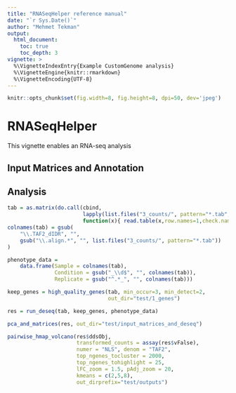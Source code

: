 ```yaml
---
title: "RNASeqHelper reference manual"
date: "`r Sys.Date()`"
author: "Mehmet Tekman"
output:
  html_document:
    toc: true
    toc_depth: 3
vignette: >
  %\VignetteIndexEntry{Example CustomGenome analysis}
  %\VignetteEngine{knitr::rmarkdown}
  %\VignetteEncoding{UTF-8}
---
```

\tableofcontents
```r
knitr::opts_chunk$set(fig.width=8, fig.height=8, dpi=50, dev='jpeg') 
```

# RNASeqHelper

This vignette enables an RNA-seq analysis


## Input Matrices and Annotation



## Analysis


```R
tab = as.matrix(do.call(cbind, 
                        lapply(list.files("3_counts/", pattern="*.tab", full.names=T), 
                        function(x){ read.table(x,row.names=1,check.names=FALSE) })))
colnames(tab) = gsub(
    "\\.TAF2_dIDR", "",
    gsub("\\.align.*", "", list.files("3_counts/", pattern="*.tab"))
)                 

phenotype_data =  
    data.frame(Sample = colnames(tab),
               Condition = gsub("_\\d$", "", colnames(tab)),
               Replicate = gsub("^.*_", "", colnames(tab)))

keep_genes = high_quality_genes(tab, min_occur=3, min_detect=2, 
                                out_dir="test/1_genes")

res = run_deseq(tab, keep_genes, phenotype_data)

pca_and_matrices(res, out_dir="test/input_matrices_and_deseq")

pairwise_hmap_volcano(res$ddsObj,
                      transformed_counts = assay(res$vFalse),
                      numer = "NLS", denom = "TAF2",
                      top_ngenes_tocluster = 2000,
                      top_ngenes_tohighlight = 25,
                      lFC_zoom = 1.5, pAdj_zoom = 20,
                      kmeans = c(2,5,8),
                      out_dirprefix="test/outputs")

```
